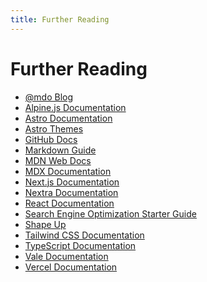 ```yaml
---
title: Further Reading
---
```


# Further Reading

- [@mdo Blog](https://markdotto.com/blog)
- [Alpine.js Documentation](https://alpinejs.dev/start-here)
- [Astro Documentation](https://docs.astro.build)
- [Astro Themes](https://astro.build/themes)
- [GitHub Docs](https://docs.github.com/en)
- [Markdown Guide](https://www.markdownguide.org/basic-syntax/)
- [MDN Web Docs](https://developer.mozilla.org/en-US/docs/Web)
- [MDX Documentation](https://mdxjs.com/docs)
- [Next.js Documentation](https://nextjs.org/docs)
- [Nextra Documentation](https://nextra.site/docs)
- [React Documentation](https://reactjs.org/docs/getting-started.html)
- [Search Engine Optimization Starter Guide](https://developers.google.com/search/docs/beginner/seo-starter-guide)
- [Shape Up](https://basecamp.com/shapeup)
- [Tailwind CSS Documentation](https://tailwindcss.com/docs)
- [TypeScript Documentation](https://www.typescriptlang.org/docs/)
- [Vale Documentation](https://vale.sh/docs/)
- [Vercel Documentation](https://vercel.com/docs)